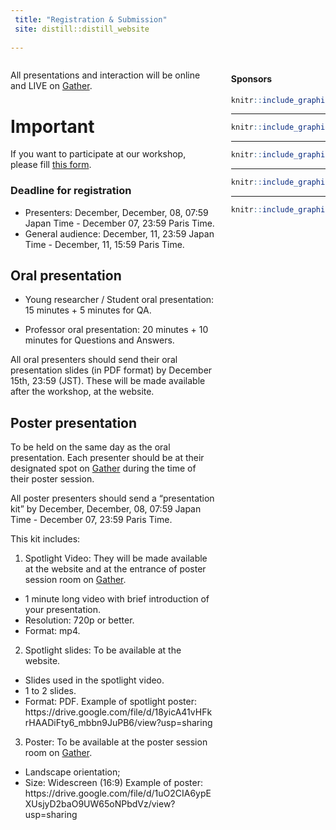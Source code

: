 ```yaml
---
 title: "Registration & Submission"
 site: distill::distill_website
 
---
```



<div style="width: 30%; float: right;">



#### Sponsors


```r
knitr::include_graphics("imgs/ut2.png")
```

-----

```r
knitr::include_graphics("imgs/uga2.png")
```

-----

```r
knitr::include_graphics("imgs/cnrs.png")
```

-----


```r
knitr::include_graphics("imgs/region.png")
```

-----


```r
knitr::include_graphics("imgs/c_air.png")
```


</div>

</div>


 
<div style="width: 65%; float: left;">

All presentations and interaction will be online and LIVE on [Gather](https://gather.town/).

# Important

If you want to participate at our workshop, please fill [this form](https://docs.google.com/forms/d/e/1FAIpQLSdZnHcmIvAWIu0ILR2KuH8jQTCzUafoFu8cnrWr53syDrRajQ/viewform?gxids=7757).

### Deadline for registration

- Presenters: December, December, 08, 07:59 Japan Time - December 07, 23:59 Paris Time.
- General audience: December, 11, 23:59 Japan Time - December, 11, 15:59 Paris Time.

## Oral presentation 

- Young researcher / Student oral presentation: 15 minutes + 5 minutes for QA.
 
- Professor oral presentation: 20 minutes + 10 minutes for Questions and Answers.
	
All oral presenters should send their oral presentation slides (in PDF format) by December 15th, 23:59 (JST). These will be made available after the workshop, at the website.



## Poster presentation

To be held on the same day as the oral presentation. Each presenter should be at their designated spot on [Gather](https://gather.town/) during the time of their poster session.


All poster presenters should send a "presentation kit" by December, December, 08, 07:59 Japan Time - December 07, 23:59 Paris Time.

This kit includes:

1. Spotlight Video: They will be made available at the website and at the entrance of poster session room on [Gather](https://gather.town/).
- 1 minute long video with brief introduction of your presentation.
- Resolution: 720p or better.
- Format: mp4.

2. Spotlight slides: To be available at the website.
- Slides used in the spotlight video.
- 1 to 2 slides.
- Format: PDF.
Example of spotlight poster: https://drive.google.com/file/d/18yicA41vHFkrHAADiFty6_mbbn9JuPB6/view?usp=sharing

3. Poster: To be available at the poster session room on [Gather](https://gather.town/).
- Landscape orientation;
- Size: Widescreen (16:9)
Example of poster: https://drive.google.com/file/d/1uO2CIA6ypEXUsjyD2baO9UW65oNPbdVz/view?usp=sharing

</div>